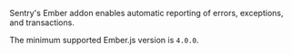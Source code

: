 <Alert>

Sentry's Ember addon enables automatic reporting of errors, exceptions, and transactions.

</Alert>

The minimum supported Ember.js version is `4.0.0`.
